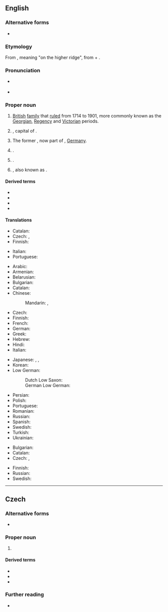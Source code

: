 {{also|Hanóver|Hanôver}}
==English==
{{wikipedia|Hanover (disambiguation)|Hanover}}

===Alternative forms===
* {{l|en|Hannover}}

===Etymology===
From {{der|en|de|Hanover}}, meaning "on the higher ridge", from {{der|en|gml|hoch||high}} + {{m|gml|over||edge, shore}}.

===Pronunciation===
* {{a|UK}} {{IPA|en|/ˈhænəvə/}}
* {{a|US}} {{IPA|en|/ˈhænˌoʊvɚ/}}

===Proper noun===
{{en-proper noun}}

# [[British]] [[family]] that [[rule]]d from 1714 to 1901, more commonly known as the [[Georgian]], [[Regency]] and [[Victorian]] periods.
# {{place|en|city|in northwestern|c/Germany}}, capital of {{pedlink|Lower Saxony}}.
# {{lb|en|historical}} The former {{pedlink|Kingdom of Hanover}}, now part of {{pedlink|Lower Saxony}}, [[Germany]].
# {{place|en|parish|c/Jamaica}}.
# {{place|en|township|s/New Jersey}}.
# {{place|en|census-designated place/county seat|co/Hanover County|s/Virginia|c/USA}}, also known as {{l|en|Hanover Courthouse}}.

====Derived terms====
* {{l|en|Hanover County}}
* {{l|en|Hanoverian}}
* {{l|en|Hanover Parish}}
* {{l|en|New Hanover County}}

====Translations====
{{trans-top|British royal family}}
* Catalan: {{t|ca|Hannover}}
* Czech: {{t|cs|Hannoverští|p}}, {{t|cs|Hannoverská dynastie|f}}
* Finnish: {{t|fi|Hanover}}
{{trans-mid}}
* Italian: {{t|it|Annover|alt=l'Annover|m}}
* Portuguese: {{t+|pt|Hanôver}}
{{trans-bottom}}

{{trans-top|German city}}
* Arabic: {{t|ar|هَانُوفَر|m|tr=hanūfar}}
* Armenian: {{t|hy|Հաննովեր}}
* Belarusian: {{t|be|Гано́вер|m}}
* Bulgarian: {{t|bg|Хано́вер|m}}
* Catalan: {{t|ca|Hannover}}
* Chinese:
*: Mandarin: {{t+|cmn|漢諾威|sc=Hani}}, {{t+|cmn|汉诺威|tr=Hànnuòwēi|sc=Hani}}
* Czech: {{t+|cs|Hannover|m}}
* Finnish: {{t+|fi|Hannover}}
* French: {{t+|fr|Hanovre|m}}
* German: {{t+|de|Hannover|n}}
* Greek: {{t+|el|Αννόβερο}}
* Hebrew: {{t|he|הנובר}}
* Hindi: {{t|hi|हनोवर}}
* Italian: {{t|it|Annover|f}}
{{trans-mid}}
* Japanese: {{t|ja|ハノーファー|tr=Hanōfā}}, {{t|ja|ハノーヴァー|tr=Hanōvā}}, {{t|ja|ハノーバー|tr=Hanōbā}}
* Korean: {{t|ko|^하노버}}
* Low German:
*: Dutch Low Saxon: {{t|nds-nl|Hannover}}
*: German Low German: {{t|nds-de|Hannover|n}}
* Persian: {{t|fa|هانوفر}}
* Polish: {{t+|pl|Hanower|m}}
* Portuguese: {{t+|pt|Hanôver}}
* Romanian: {{t|ro|Hanovra|f}}
* Russian: {{t+|ru|Ганно́вер|m}}
* Spanish: {{t|es|Hanóver|m}}
* Swedish: {{t+|sv|Hannover}}
* Turkish: {{t|tr|Hannover}}
* Ukrainian: {{t|uk|Ганно́вер|m}}
{{trans-bottom}}

{{trans-top|kingdom}}
* Bulgarian: {{t|bg|Хано́вер|m}}
* Catalan: {{t|ca|Hannover}}
* Czech: {{t|cs|Hannoversko|n}}, {{t|cs|Hannoverské království}}
{{trans-mid}}
* Finnish: {{t+|fi|Hannover}}
* Russian: {{t+|ru|Ганно́вер|m}}
* Swedish: {{t+|sv|Hannover}}
{{trans-bottom}}

----

==Czech==

===Alternative forms===
* {{l|cs|Hannover}}

===Proper noun===
{{cs-proper noun|g=m}}

# {{place|cs|city|in northwestern|c/Germany|t1=Hanover}}

====Derived terms====
* {{l|cs|Hanoveran}}
* {{l|cs|Hanoversko}}
* {{l|cs|hanoverský}}

===Further reading===
* {{R:KNLA}}
